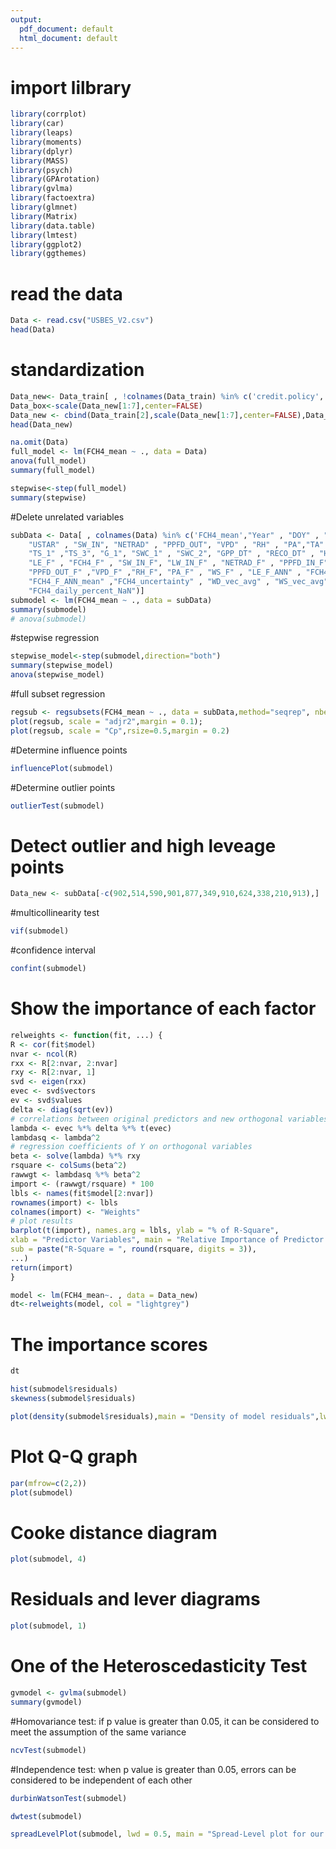 ```yaml
---
output:
  pdf_document: default
  html_document: default
---
```

# import lilbrary
```r
library(corrplot)
library(car)
library(leaps)
library(moments)
library(dplyr)
library(MASS)
library(psych)
library(GPArotation)
library(gvlma)
library(factoextra)
library(glmnet)
library(Matrix)
library(data.table)
library(lmtest)
library(ggplot2)
library(ggthemes)
```

# read the data
```r
Data <- read.csv("USBES_V2.csv")
head(Data)
```

# standardization
```r
Data_new<- Data_train[ , !colnames(Data_train) %in% c('credit.policy','purpose')]
Data_box<-scale(Data_new[1:7],center=FALSE)
Data_new <- cbind(Data_train[2],scale(Data_new[1:7],center=FALSE),Data_new[8:12])
head(Data_new)
```
```r
na.omit(Data)
full_model <- lm(FCH4_mean ~ ., data = Data)
anova(full_model)
summary(full_model)
```
```r
stepwise<-step(full_model)
summary(stepwise)
```

#Delete unrelated variables
```r
subData <- Data[ , colnames(Data) %in% c('FCH4_mean',"Year" , "DOY" , "TIMESTAMP_END,NEE" , "H" , "LE" , "FCH4_median" ,
    "USTAR" , "SW_IN", "NETRAD" , "PPFD_OUT", "VPD" , "RH" , "PA","TA" , 
    "TS_1" ,"TS_3", "G_1", "SWC_1" , "SWC_2", "GPP_DT" , "RECO_DT" , "H_F" , 
    "LE_F" , "FCH4_F" , "SW_IN_F", "LW_IN_F" , "NETRAD_F" , "PPFD_IN_F", 
    "PPFD_OUT_F" ,"VPD_F" ,"RH_F", "PA_F" , "WS_F" , "LE_F_ANN" , "FCH4_F_ANN_median" , 
    "FCH4_F_ANN_mean" ,"FCH4_uncertainty" , "WD_vec_avg" , "WS_vec_avg" , 
    "FCH4_daily_percent_NaN")]
submodel <- lm(FCH4_mean ~ ., data = subData)
summary(submodel)
# anova(submodel)
```
#stepwise regression
```r
stepwise_model<-step(submodel,direction="both")
summary(stepwise_model)
anova(stepwise_model)
```
#full subset regression
```r
regsub <- regsubsets(FCH4_mean ~ ., data = subData,method="seqrep", nbest = 4)
plot(regsub, scale = "adjr2",margin = 0.1);
plot(regsub, scale = "Cp",rsize=0.5,margin = 0.2)
```
#Determine influence points
```r
influencePlot(submodel)
```
#Determine outlier points
```r
outlierTest(submodel)
```

# Detect outlier and high leveage points
```r
Data_new <- subData[-c(902,514,590,901,877,349,910,624,338,210,913),]
```

#multicollinearity test
```r
vif(submodel)
```

#confidence interval
```r
confint(submodel)
```
# Show the importance of each factor
```r
relweights <- function(fit, ...) {
R <- cor(fit$model)
nvar <- ncol(R)
rxx <- R[2:nvar, 2:nvar]
rxy <- R[2:nvar, 1]
svd <- eigen(rxx)
evec <- svd$vectors
ev <- svd$values
delta <- diag(sqrt(ev))
# correlations between original predictors and new orthogonal variables
lambda <- evec %*% delta %*% t(evec)
lambdasq <- lambda^2
# regression coefficients of Y on orthogonal variables
beta <- solve(lambda) %*% rxy
rsquare <- colSums(beta^2)
rawwgt <- lambdasq %*% beta^2
import <- (rawwgt/rsquare) * 100
lbls <- names(fit$model[2:nvar])
rownames(import) <- lbls
colnames(import) <- "Weights"
# plot results
barplot(t(import), names.arg = lbls, ylab = "% of R-Square",
xlab = "Predictor Variables", main = "Relative Importance of Predictor Variables",
sub = paste("R-Square = ", round(rsquare, digits = 3)),
...)
return(import)
}
```

```r
model <- lm(FCH4_mean~. , data = Data_new)
dt<-relweights(model, col = "lightgrey")
```
# The importance scores
```r
dt
```

```r
hist(submodel$residuals)
skewness(submodel$residuals)
```
```r
plot(density(submodel$residuals),main = "Density of model residuals",lwd=2)
```
# Plot Q-Q graph
```r
par(mfrow=c(2,2)) 
plot(submodel)
```
# Cooke distance diagram
```r
plot(submodel, 4)
```

# Residuals and lever diagrams
```r
plot(submodel, 1)
```
# One of the Heteroscedasticity Test 
```r
gvmodel <- gvlma(submodel)
summary(gvmodel)
```

#Homovariance test: if p value is greater than 0.05, it can be considered to meet the assumption of the same variance 
```r
ncvTest(submodel)
```
#Independence test: when p value is greater than 0.05, errors can be considered to be independent of each other
```r
durbinWatsonTest(submodel)
```
```r
dwtest(submodel)
```
```r
spreadLevelPlot(submodel, lwd = 0.5, main = "Spread-Level plot for our finalmodel")
```








